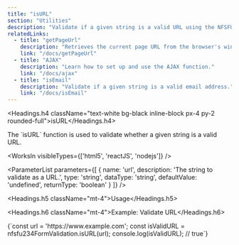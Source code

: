 ```yaml
---
title: "isURL"
section: "Utilities"
description: "Validate if a given string is a valid URL using the NFSFU234FormValidation Library"
relatedLinks:
  - title: "getPageUrl"
    description: "Retrieves the current page URL from the browser's window object."
    link: "/docs/getPageUrl"
  - title: "AJAX"
    description: "Learn how to set up and use the AJAX function."
    link: "/docs/ajax"
  - title: "isEmail"
    description: "Validate if a given string is a valid email address."
    link: "/docs/isEmail"
---
```


<Headings.h4 className="text-white bg-black inline-block px-4 py-2 rounded-full">isURL</Headings.h4>

<Paragraph className="mt-2 text-gray-400">
The `isURL` function is used to validate whether a given string is a valid URL.
</Paragraph>

<WorksIn visibleTypes={['html5', 'reactJS', 'nodejs']} />

<ParameterList
  parameters={[
    {
      name: 'url',
      description: 'The string to validate as a URL.',
      type: 'string',
      dataType: 'string',
      defaultValue: 'undefined',
      returnType: 'boolean'
    }
  ]}
/>

<Headings.h5 className="mt-4">Usage</Headings.h5>

<Headings.h6 className="mt-4">Example: Validate URL</Headings.h6>

<CodeBlock>
{`const url = 'https://www.example.com';
const isValidURL = nfsfu234FormValidation.isURL(url);
console.log(isValidURL); // true`}
</CodeBlock>

<RelatedLinks />
